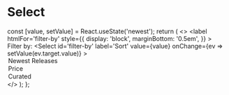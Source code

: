 
<Meta title='Select' component={Select} />

# Select

  const [value, setValue] = React.useState('newest');
  return (
    <>
      <label
        htmlFor='filter-by'
        style={{
          display: 'block',
          marginBottom: '0.5em',
        }}
      >
        Filter by:
      </label>
      <Select
        id='filter-by'
        label='Sort'
        value={value}
        onChange={ev => setValue(ev.target.value)}
      >
        <option value='newest'>Newest Releases</option>
        <option value='price'>Price</option>
        <option value='curated'>Curated</option>
      </Select>
    </>
  );
};

<Story name='Default'>
  <ManagedSelect />
</Story>
